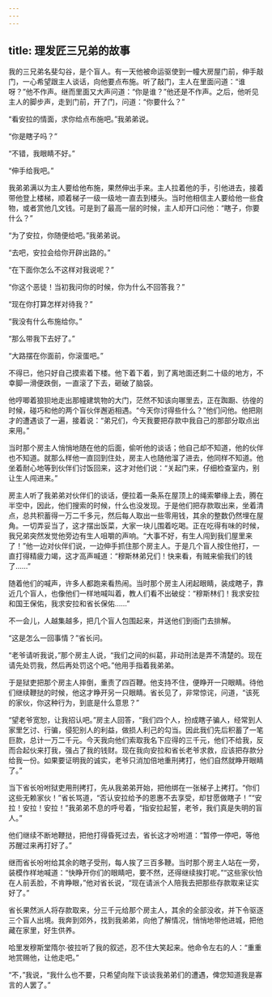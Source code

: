 ```yaml
---
---
---
```

title: 理发匠三兄弟的故事
---




我的三兄弟名斐勾谷，是个盲人。有一天他被命运驱使到一幢大房屋门前，伸手敲门，一心希望跟主人谈话，向他要点布施。听了敲门，主人在里面问道：“谁呀？”他不作声。继而里面又大声问道：“你是谁？”他还是不作声。之后，他听见主人的脚步声，走到门前，开了门，问道：“你要什么？”

“看安拉的情面，求你给点布施吧。”我弟弟说。

“你是瞎子吗？”

“不错，我眼睛不好。”

“伸手给我吧。”

我弟弟满以为主人要给他布施，果然伸出手来。主人拉着他的手，引他进去，接着带他登上楼梯，顺着梯子一级一级地一直去到楼头。当时他相信主人要给他一些食物，或者赏他几文钱。可是到了最高一层的时候，主人却开口问他：“瞎子，你要什么？”

“为了安拉，你随便给吧。”我弟弟说。

“去吧，安拉会给你开辟出路的。”

“在下面你怎么不这样对我说呢？”

“你这个恶徒！当初我问你的时候，你为什么不回答我？”

“现在你打算怎样对待我？”

“我没有什么布施给你。”

“那么带我下去好了。”

“大路摆在你面前，你滚蛋吧。”

不得已，他只好自己摸索着下楼。他下着下着，到了离地面还剩二十级的地方，不幸脚一滑便跌倒，一直滚了下去，砸破了脑袋。

他哼唧着狼狈地走出那幢建筑物的大门，茫然不知该向哪里去，正在踟蹰、彷徨的时候，碰巧和他的两个盲伙伴邂逅相遇。“今天你讨得些什么？”他们问他。他把刚才的遭遇谈了一遍，接着说：“弟兄们，今天我要把存款中我自己的那部分取点出来用。”

当时那个房主人悄悄地随在他的后面，偷听他的谈话；他自己却不知道，他的伙伴也不知道。就那么样他一直回到住处，房主人也随他溜了进去，他同样不知道。他坐着耐心地等到伙伴们讨饭回来，这才对他们说：“关起门来，仔细检查室内，别让生人闯进来。”

房主人听了我弟弟对伙伴们的谈话，便拉着一条系在屋顶上的绳索攀缘上去，腾在半空中，因此，他们搜索的时候，什么也没发现。于是他们把存款取出来，坐着清点，总共积蓄得一万二千多元，然后每人取出一些零用钱，其余的整数仍然埋在屋角。一切弄妥当了，这才摆出饭菜，大家一块儿围着吃喝。正在吃得有味的时候，我兄弟突然发觉他旁边有生人咀嚼的声响。“大事不好，有生人闯到我们屋里来了！”他一边对伙伴们说，一边伸手抓住那个房主人。于是几个盲人按住他打，一直打得精疲力竭，这才高声喊道：“穆斯林弟兄们！快来看，有贼来偷我们的钱了……”

随着他们的喊声，许多人都跑来看热闹。当时那个房主人闭起眼睛，装成瞎子，靠近几个盲人，也像他们一样地喊叫着，教人们看不出破绽：“穆斯林们！我求安拉和国王保佑，我求安拉和省长保佑……”

不一会儿，人越集越多，把几个盲人包围起来，并送他们到衙门去排解。

“这是怎么一回事情？”省长问。

“老爷请听我说，”那个房主人说，“我们之间的纠葛，非动刑法是弄不清楚的。现在请先处罚我，然后再处罚这个吧。”他用手指着我弟弟。

于是狱吏把那个房主人摔倒，重责了四百鞭。他支持不住，便睁开一只眼睛。待他们继续鞭挞的时候，他这才睁开另一只眼睛。省长见了，非常惊诧，问道，“该死的家伙，你这种行为，到底是什么意思？”

“望老爷宽恕，让我招认吧。”房主人回答，“我们四个人，扮成瞎子骗人，经常到人家里乞讨、行骗，侵犯别人的利益，做损人利己的勾当。因此我们先后积蓄了一笔巨款，总计一万二千元。今天我向他们索取我名下应得的三千元，他们不给我，反而合起伙来打我，强占了我的钱财。现在我向安拉和省长老爷求救，应该把存款分给我一份。如果要证明我的诚实，老爷只消加倍地重刑拷打，他们自然就睁开眼睛了。”

当下省长吩咐狱吏用刑拷打，先从我弟弟开始，把他绑在一张梯子上拷打。“你们这些无赖家伙！”省长骂道，“否认安拉给予的恩惠不去享受，却甘愿做瞎子！”“安拉！安拉！安拉！”我弟弟不息的呼号着，“指安拉起誓，老爷，我们真是失明的盲人。”

他们继续不断地鞭挞，把他打得昏死过去，省长这才吩咐道：“暂停一停吧，等他苏醒过来再打好了。”

继而省长吩咐给其余的瞎子受刑，每人挨了三百多鞭。当时那个房主人站在一旁，装模作样地喊道：“快睁开你们的眼睛吧，要不然，还得继续挨打呢。”“这些家伙怕在人前丢脸，不肯睁眼，”他对省长说，“现在请派个人陪我去把那些存款取来证实好了。”

省长果然派人将存款取来，分三千元给那个房主人，其余的全部没收，并下令驱逐三个盲人出境。我奔到郊外，找到我弟弟，向他了解情况，悄悄地带他进城，把他藏在家里，好生供养。

哈里发穆斯堂隋尔·彼拉听了我的叙述，忍不住大笑起来。他命令左右的人：“重重地赏赐他，让他走吧。”

“不，”我说，“我什么也不要，只希望向陛下谈谈我弟弟们的遭遇，俾您知道我是寡言的人罢了。”
